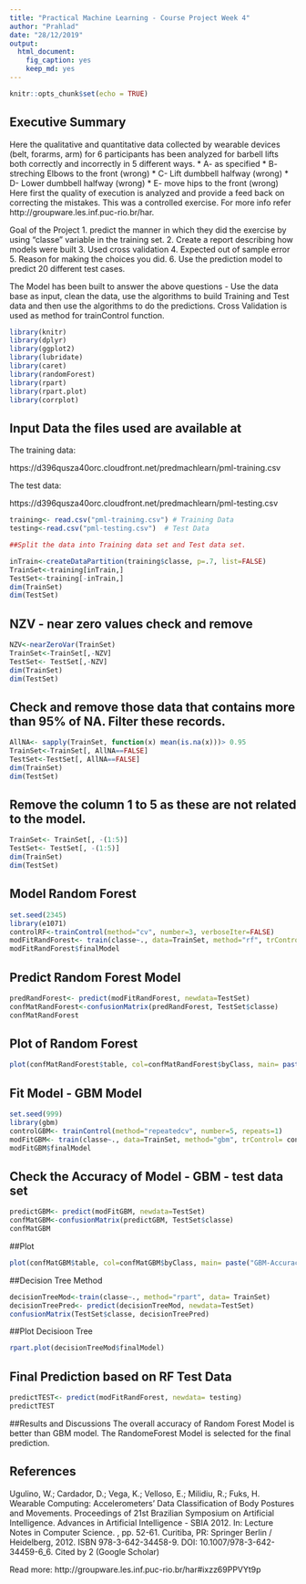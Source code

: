 ---
title: "Practical Machine Learning - Course Project Week 4"
author: "Prahlad"
date: "28/12/2019"
output: 
  html_document: 
    fig_caption: yes
    keep_md: yes
---

```{r setup, include=FALSE}
knitr::opts_chunk$set(echo = TRUE)

```

## Executive Summary
Here the qualitative and quantitative data collected by wearable devices (belt, forarms, arm) for 6 participants has been analyzed for barbell lifts both correctly and incorrectly in 5 different ways.
* A- as specified 
* B- streching Elbows to the front (wrong)
* C- Lift dumbbell halfway (wrong) 
* D- Lower dumbbell halfway (wrong) 
* E- move hips to the front (wrong) 
Here first the quality of execution is analyzed  and provide a feed back on correcting the mistakes. This was a controlled exercise. For more info refer  http://groupware.les.inf.puc-rio.br/har. 

Goal of the Project 
1. predict the manner in which they did the exercise by using  "classe" variable in the training set. 
2. Create a report describing how models were built 
3. Used cross validation
4. Expected out of sample error 
5. Reason for making the choices you did. 
6. Use the prediction model to predict 20 different test cases.

The Model has been built to answer the above questions - Use the data base as input, clean the data, use the algorithms to build Training and Test data and then use the algorithms to do the predictions. Cross Validation is used as method for trainControl function.


```{r  echo=FALSE }
library(knitr)
library(dplyr)
library(ggplot2)
library(lubridate)
library(caret)
library(randomForest)
library(rpart)
library(rpart.plot)
library(corrplot)
```
## Input Data the files used are available at 
The training data:

https://d396qusza40orc.cloudfront.net/predmachlearn/pml-training.csv

The test data:

https://d396qusza40orc.cloudfront.net/predmachlearn/pml-testing.csv
```{r }
training<- read.csv("pml-training.csv") # Training Data
testing<-read.csv("pml-testing.csv")  # Test Data

##Split the data into Training data set and Test data set.

inTrain<-createDataPartition(training$classe, p=.7, list=FALSE)
TrainSet<-training[inTrain,]
TestSet<-training[-inTrain,]
dim(TrainSet)
dim(TestSet)
```
## NZV - near zero values check and remove
```{r echo=FALSE}
NZV<-nearZeroVar(TrainSet)
TrainSet<-TrainSet[,-NZV]
TestSet<- TestSet[,-NZV]
dim(TrainSet)
dim(TestSet)
```

## Check and remove those data that contains more than 95%  of NA. Filter these records.

```{r echo=FALSE}
AllNA<- sapply(TrainSet, function(x) mean(is.na(x)))> 0.95
TrainSet<-TrainSet[, AllNA==FALSE]
TestSet<-TestSet[, AllNA==FALSE]
dim(TrainSet)   
dim(TestSet)

```

## Remove the column 1 to 5 as these are not related to the model.

```{r}
TrainSet<- TrainSet[, -(1:5)]
TestSet<- TestSet[, -(1:5)]
dim(TrainSet)
dim(TestSet)

```

## Model Random Forest 

```{r}
set.seed(2345)
library(e1071)
controlRF<-trainControl(method="cv", number=3, verboseIter=FALSE)
modFitRandForest<- train(classe~., data=TrainSet, method="rf", trControl=controlRF)
modFitRandForest$finalModel

```

## Predict Random Forest Model 

```{r}
predRandForest<- predict(modFitRandForest, newdata=TestSet)
confMatRandForest<-confusionMatrix(predRandForest, TestSet$classe)
confMatRandForest
```

## Plot of Random Forest 

```{r}
plot(confMatRandForest$table, col=confMatRandForest$byClass, main= paste("Random Forest - Accuracy =" , round(confMatRandForest$overall["Accuracy"], 4)))

```

## Fit Model - GBM Model

```{r}
set.seed(999)
library(gbm)
controlGBM<- trainControl(method="repeatedcv", number=5, repeats=1)
modFitGBM<- train(classe~., data=TrainSet, method="gbm", trControl= controlGBM, verbose=FALSE)
modFitGBM$finalModel

```

## Check the Accuracy of Model - GBM - test data set

```{r}
predictGBM<- predict(modFitGBM, newdata=TestSet)
confMatGBM<-confusionMatrix(predictGBM, TestSet$classe)
confMatGBM
```

##Plot

```{r}
plot(confMatGBM$table, col=confMatGBM$byClass, main= paste("GBM-Accuracy=", round(confMatGBM$overall["Accuracy"], 4)))
```
##Decision Tree Method

```{r}
decisionTreeMod<-train(classe~., method="rpart", data= TrainSet)
decisionTreePred<- predict(decisionTreeMod, newdata=TestSet)
confusionMatrix(TestSet$classe, decisionTreePred)
```

##Plot Decisioon Tree

```{r}
rpart.plot(decisionTreeMod$finalModel)
```


## Final Prediction based on RF Test Data 

```{r}
predictTEST<- predict(modFitRandForest, newdata= testing)
predictTEST
```


##Results and Discussions
The overall accuracy of Random Forest Model is better than GBM model. The RandomeForest Model is selected for the final prediction.

## References
Ugulino, W.; Cardador, D.; Vega, K.; Velloso, E.; Milidiu, R.; Fuks, H. Wearable Computing: Accelerometers' Data Classification of Body Postures and Movements. Proceedings of 21st Brazilian Symposium on Artificial Intelligence. Advances in Artificial Intelligence - SBIA 2012. In: Lecture Notes in Computer Science. , pp. 52-61. Curitiba, PR: Springer Berlin / Heidelberg, 2012. ISBN 978-3-642-34458-9. DOI: 10.1007/978-3-642-34459-6_6.
Cited by 2 (Google Scholar)

Read more: http://groupware.les.inf.puc-rio.br/har#ixzz69PPVYt9p